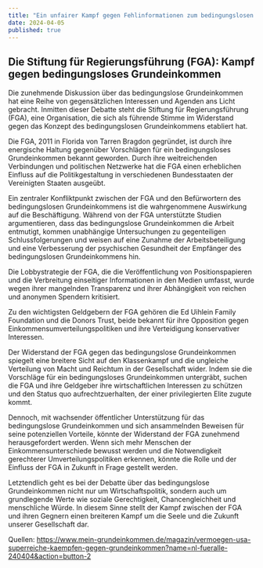 ```yaml
---
title: "Ein unfairer Kampf gegen Fehlinformationen zum bedingungslosen Grundeinkommen"
date: 2024-04-05
published: true
---
```



## **Die Stiftung für Regierungsführung (FGA): Kampf gegen bedingungsloses Grundeinkommen**

Die zunehmende Diskussion über das bedingungslose Grundeinkommen hat eine Reihe von gegensätzlichen Interessen und Agenden ans Licht gebracht. Inmitten dieser Debatte steht die Stiftung für Regierungsführung (FGA), eine Organisation, die sich als führende Stimme im Widerstand gegen das Konzept des bedingungslosen Grundeinkommens etabliert hat.

Die FGA, 2011 in Florida von Tarren Bragdon gegründet, ist durch ihre energische Haltung gegenüber Vorschlägen für ein bedingungsloses Grundeinkommen bekannt geworden. Durch ihre weitreichenden Verbindungen und politischen Netzwerke hat die FGA einen erheblichen Einfluss auf die Politikgestaltung in verschiedenen Bundesstaaten der Vereinigten Staaten ausgeübt.

Ein zentraler Konfliktpunkt zwischen der FGA und den Befürwortern des bedingungslosen Grundeinkommens ist die wahrgenommene Auswirkung auf die Beschäftigung. Während von der FGA unterstützte Studien argumentieren, dass das bedingungslose Grundeinkommen die Arbeit entmutigt, kommen unabhängige Untersuchungen zu gegenteiligen Schlussfolgerungen und weisen auf eine Zunahme der Arbeitsbeteiligung und eine Verbesserung der psychischen Gesundheit der Empfänger des bedingungslosen Grundeinkommens hin.

Die Lobbystrategie der FGA, die die Veröffentlichung von Positionspapieren und die Verbreitung einseitiger Informationen in den Medien umfasst, wurde wegen ihrer mangelnden Transparenz und ihrer Abhängigkeit von reichen und anonymen Spendern kritisiert.

Zu den wichtigsten Geldgebern der FGA gehören die Ed Uihlein Family Foundation und die Donors Trust, beide bekannt für ihre Opposition gegen Einkommensumverteilungspolitiken und ihre Verteidigung konservativer Interessen.

Der Widerstand der FGA gegen das bedingungslose Grundeinkommen spiegelt eine breitere Sicht auf den Klassenkampf und die ungleiche Verteilung von Macht und Reichtum in der Gesellschaft wider. Indem sie die Vorschläge für ein bedingungsloses Grundeinkommen untergräbt, suchen die FGA und ihre Geldgeber ihre wirtschaftlichen Interessen zu schützen und den Status quo aufrechtzuerhalten, der einer privilegierten Elite zugute kommt.

Dennoch, mit wachsender öffentlicher Unterstützung für das bedingungslose Grundeinkommen und sich ansammelnden Beweisen für seine potenziellen Vorteile, könnte der Widerstand der FGA zunehmend herausgefordert werden. Wenn sich mehr Menschen der Einkommensunterschiede bewusst werden und die Notwendigkeit gerechterer Umverteilungspolitiken erkennen, könnte die Rolle und der Einfluss der FGA in Zukunft in Frage gestellt werden.

Letztendlich geht es bei der Debatte über das bedingungslose Grundeinkommen nicht nur um Wirtschaftspolitik, sondern auch um grundlegende Werte wie soziale Gerechtigkeit, Chancengleichheit und menschliche Würde. In diesem Sinne stellt der Kampf zwischen der FGA und ihren Gegnern einen breiteren Kampf um die Seele und die Zukunft unserer Gesellschaft dar.

Quellen: https://www.mein-grundeinkommen.de/magazin/vermoegen-usa-superreiche-kaempfen-gegen-grundeinkommen?name=nl-fueralle-240404&action=button-2
